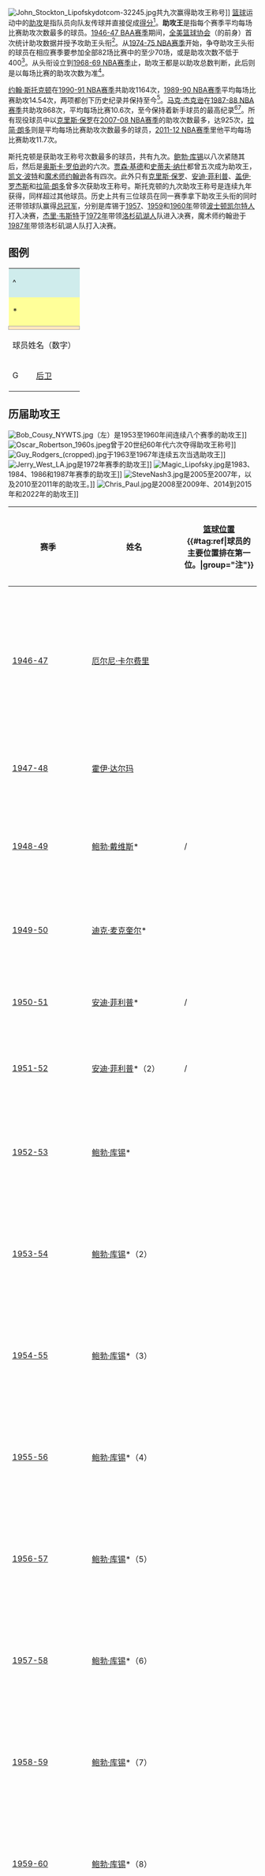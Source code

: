 {{NoteTA|G1=NBA}}
[[File:John_Stockton_Lipofskydotcom-32245.jpg|thumb]]共九次赢得助攻王称号]]
[[篮球|篮球]]运动中的[[助攻|助攻]]是指队员向队友传球并直接促成[[得分_(篮球)|得分]]<ref>{{Cite web |title=Basketball glossary |url=http://www.fiba.com/pages/eng/fc/baskBasi/glos.asp |accessdate=2016-03-06 |work=FIBA.com |archiveurl=https://web.archive.org/web/20160306085721/http://www.fiba.com/pages/eng/fc/baskbasi/glos.asp |archivedate=2016-03-06 |deadurl=yes }}</ref>。'''{{lang|en|[[NBA|NBA]]}}助攻王'''是指每个{{lang|en|NBA}}赛季平均每场比赛助攻次数最多的球员。[[1946-47_BAA赛季|1946-47 BAA赛季]]期间，[[全美篮球协会|全美篮球协会]]（{{lang|en|NBA}}的前身）首次统计助攻数据并授予攻助王头衔<ref name="assist_record">{{Cite web |title=Regular Season Records: Assists |url=http://www.nba.com/history/records/regular_assists.html |accessdate=2016-07-24 |work=NBA.com |publisher=Turner Sports Interactive, Inc |archiveurl=https://web.archive.org/web/20160511044308/http://www.nba.com/history/nba-all-time-records/index.html |archivedate=2016-05-11 |deadurl=yes }}</ref>。从[[1974-75_NBA赛季|1974-75 NBA赛季]]开始，争夺助攻王头衔的球员在相应赛季要参加全部82场比赛中的至少70场，或是助攻次数不低于400<ref name="ratereq">{{Cite web |title=Rate Statistic Requirements |url=http://www.basketball-reference.com/about/rate_stat_req.html |accessdate=2016-07-24 |work=basketball-reference.com |publisher=Sports Reference LLC |archiveurl=https://web.archive.org/web/20160322071215/http://www.basketball-reference.com/about/rate_stat_req.html |archivedate=2016-03-22 |deadurl=no }}</ref>。从头衔设立到[[1968-69_NBA赛季|1968-69 NBA赛季]]止，助攻王都是以助攻总数判断，此后则是以每场比赛的助攻次数为准<ref name="ratereq" />。

[[约翰·斯托克顿|约翰·斯托克顿]]在[[1990-91_NBA赛季|1990-91 NBA赛季]]共助攻1164次，[[1989-90_NBA赛季|1989-90 NBA赛季]]平均每场比赛助攻14.54次，两项都创下历史纪录并保持至今<ref name="assist_record" />。[[马克·杰克逊_(1965年)|马克·杰克逊]]在[[1987-88_NBA赛季|1987-88 NBA赛季]]共助攻868次，平均每场比赛10.6次，至今保持着新手球员的最高纪录<ref name="assist_record" /><ref>{{Cite news |url=https://news.google.com/newspapers?id=PlgvAAAAIBAJ&sjid=OzYDAAAAIBAJ&pg=6445,2052929 |title=Mark Jackson is Unanimous Choice |date=1988-05-06 |newspaper=Rome News-Tribune |accessdate=2016-07-24 |archive-date=2022-05-12 |archive-url=https://web.archive.org/web/20220512003624/https://news.google.com/newspapers?id=PlgvAAAAIBAJ&sjid=OzYDAAAAIBAJ&pg=6445%2C2052929 }}</ref>。所有现役球员中以[[克里斯·保罗|克里斯·保罗]]在[[2007-08_NBA赛季|2007-08 NBA赛季]]的助攻次数最多，达925次，[[拉简·朗多|拉简·朗多]]则是平均每场比赛助攻次数最多的球员，[[2011-12_NBA赛季|2011-12 NBA赛季]]里他平均每场比赛助攻11.7次。

斯托克顿是获助攻王称号次数最多的球员，共有九次。[[鲍勃·库锡|鲍勃·库锡]]以八次紧随其后，然后是[[奥斯卡·罗伯逊|奥斯卡·罗伯逊]]的六次。[[贾森·基德|贾森·基德]]和[[史蒂夫·纳什|史蒂夫·纳什]]都曾五次成为助攻王，[[凯文·波特|凯文·波特]]和[[魔术师约翰逊|魔术师约翰逊]]各有四次。此外只有[[克里斯·保罗|克里斯·保罗]]、[[安迪·菲利普|安迪·菲利普]]、[[盖伊·罗杰斯|盖伊·罗杰斯]]和[[拉简·朗多|拉简·朗多]]曾多次获助攻王称号。斯托克顿的九次助攻王称号是连续九年获得，同样超过其他球员。历史上共有三位球员在同一赛季拿下助攻王头衔的同时还带领球队赢得[[NBA总冠军列表|总冠军]]，分别是库锡于[[1957年NBA总决赛|1957]]、[[1959年NBA总决赛|1959]]和[[1960年NBA总决赛|1960年]]带领[[波士顿凯尔特人|波士顿凯尔特人]]打入决赛，[[杰里·韦斯特|杰里·韦斯特]]于[[1972年NBA总决赛|1972年]]带领[[洛杉矶湖人|洛杉矶湖人]]队进入决赛，魔术师约翰逊于[[1987年NBA总决赛|1987年]]带领洛杉矶湖人队打入决赛。

== 图例 ==
{| class="wikitable"
|-
|style="background-color:#CFECEC; width:6em" colspan=2|^
|colspan=5|代表{{lang|en|NBA}}现役球员
|-
|style="background-color:#FFFF99; width:6em" colspan=2|*
|colspan=5|代表该球员曾入选[[奈史密斯篮球名人纪念堂|奈史密斯篮球名人纪念堂]]
|-
|style="background-color:#FFE6BD; border:1px solid #aaaaaa; width:6em" colspan=2|{{dagger}} 	
|colspan=5|代表该球员还赢得该季[[NBA最有价值球员|NBA最有价值球员]]奖
|-
|colspan=2|球员姓名（数字）
|colspan=5|代表这是该球员第几次获得助攻王称号
|-
|style="width:2em"|G||colspan=2|[[籃球位置|后卫]]||F||[[籃球位置|前锋]]||C||[[籃球位置|中锋]]
|}

== 历届助攻王 ==
[[File:Bob_Cousy_NYWTS.jpg|thumb]]（左）是1953至1960年间连续八个赛季的助攻王]]
[[File:Oscar_Robertson_1960s.jpeg|thumb]]曾于20世纪60年代六次夺得{{lang|en|NBA}}助攻王称号]]
[[File:Guy_Rodgers_(cropped).jpg|thumb]]于1963至1967年连续五次当选助攻王]]
[[File:Jerry_West_LA.jpg|thumb]]是1972年赛季的助攻王]]
[[File:Magic_Lipofsky.jpg|thumb]]是1983、1984、1986和1987年赛季的助攻王]]
[[File:SteveNash3.jpg|thumb]]是2005至2007年，以及2010至2011年的{{lang|en|NBA}}助攻王。]]
[[File:Chris_Paul.jpg|thumb]]是2008至2009年、2014到2015年和2022年的助攻王]]
{| class="wikitable sortable"
!赛季
!姓名
![[篮球位置|篮球位置]]{{#tag:ref|球员的主要位置排在第一位。|group="注"}}
!球队
!上场次数
!助攻总数
!每场比赛平均助攻次数
!class="unsortable"|来源
|-
|[[1946-47_BAA赛季|1946-47]]
|[[厄尔尼·卡尔费里|厄尔尼·卡尔费里]]
|{{lang|en|G}}
|[[普罗维登斯蒸汽压路机队|普罗维登斯蒸汽压路机队]]
|59
|202
|3.42
|align=center|<ref name="Guide">{{Cite web |title=2013-14 Official NBA Guide |url=https://turnernbahangtime.files.wordpress.com/2013/11/2013-nba-guide.pdf |accessdate=2016-07-24 |date=2013-11-06 |format=[[便携式文档格式|PDF]] |publisher=nba.com |archiveurl=https://web.archive.org/web/20160313052807/https://turnernbahangtime.files.wordpress.com/2013/11/2013-nba-guide.pdf |archivedate=2016-03-13 |deadurl=yes }}</ref><ref name="calverley">{{Cite web |title=Ernie Calverley |url=http://www.basketball-reference.com/players/c/calveer01.html |accessdate=2016-07-24 |publisher=Sports Reference LLC |archiveurl=https://web.archive.org/web/20160408220136/http://www.basketball-reference.com/players/c/calveer01.html |archivedate=2016-04-08 |deadurl=no }}</ref>
|-
|[[1947-48_BAA赛季|1947-48]]
|[[霍伊·达尔玛|霍伊·达尔玛]]
|{{lang|en|F}}
|[[费城勇士|费城勇士]]
|48
|120
|2.50
|align=center|<ref name="Guide" /><ref>{{Cite web |title=Howie Dallmar |url=http://www.basketball-reference.com/players/d/dallmho01.html |accessdate=2016-07-24 |publisher=Sports Reference LLC |archiveurl=https://web.archive.org/web/20160408213743/http://www.basketball-reference.com/players/d/dallmho01.html |archivedate=2016-04-08 |deadurl=no }}</ref>
|-
|[[1948-49_BAA赛季|1948-49]]
|bgcolor="#FFFF99"| [[鲍勃·戴维斯|鲍勃·戴维斯]]*
|{{lang|en|G}}/{{lang|en|F}}
|[[萨克拉门托国王|罗彻斯特皇家]]
|60
|321
|5.35
|align=center|<ref name="Guide" /><ref name="davies">{{Cite web |title=Bob Davies |url=http://www.basketball-reference.com/players/d/daviebo01.html |accessdate=2016-07-24 |publisher=Sports Reference LLC |archiveurl=https://web.archive.org/web/20160509143217/http://www.basketball-reference.com/players/d/daviebo01.html |archivedate=2016-05-09 |deadurl=no }}</ref>
|-
|[[1949-50_NBA赛季|1949-50]]
|bgcolor="#FFFF99"| [[迪克·麦克奎尔|迪克·麦克奎尔]]*
|{{lang|en|G}}
|[[纽约尼克斯|纽约尼克斯]]
|68
|386
|5.68
|align=center|<ref name="Guide" /><ref>{{Cite web |title=Dick McGuire |url=http://www.basketball-reference.com/players/m/mcguidi01.html |accessdate=2016-07-24 |publisher=Sports Reference LLC |archiveurl=https://web.archive.org/web/20160407174818/http://www.basketball-reference.com/players/m/mcguidi01.html |archivedate=2016-04-07 |deadurl=no }}</ref>
|-
|[[1950-51_NBA赛季|1950-51]]
|bgcolor="#FFFF99"| [[安迪·菲利普|安迪·菲利普]]*
|{{lang|en|G}}/{{lang|en|F}}
|[[费城勇士|费城勇士]]
|66
|414
|6.27
|align=center|<ref name="Guide" /><ref name="philip">{{Cite web |title=Andy Phillip |url=http://www.basketball-reference.com/players/p/phillan01.html |accessdate=2016-07-24 |publisher=Sports Reference LLC |archiveurl=https://web.archive.org/web/20160407201112/http://www.basketball-reference.com/players/p/phillan01.html |archivedate=2016-04-07 |deadurl=no }}</ref>
|-
|[[1951-52_NBA赛季|1951-52]]
|bgcolor="#FFFF99"| [[安迪·菲利普|安迪·菲利普]]*（2）
|{{lang|en|G}}/{{lang|en|F}}
|[[费城勇士|费城勇士]]
|66
|539
|8.17
|align=center|<ref name="Guide" /><ref name="philip" />
|-
|[[1952-53_NBA赛季|1952-53]]
|bgcolor="#FFFF99"| [[鲍勃·库锡|鲍勃·库锡]]*
|{{lang|en|G}}
|[[波士顿凯尔特人|波士顿凯尔特人]]
|71
|547
|7.70
|align=center|<ref name="Guide" /><ref name="cousy">{{Cite web |title=Bob Cousy |url=http://www.basketball-reference.com/players/c/cousybo01.html |accessdate=2016-07-24 |publisher=Sports Reference LLC |archiveurl=https://web.archive.org/web/20160405092216/http://www.basketball-reference.com/players/c/cousybo01.html |archivedate=2016-04-05 |deadurl=no }}</ref>
|-
|[[1953-54_NBA赛季|1953-54]]
|bgcolor="#FFFF99"| [[鲍勃·库锡|鲍勃·库锡]]*（2）
|{{lang|en|G}}
|[[波士顿凯尔特人|波士顿凯尔特人]]
|72
|518
|7.19
|align=center|<ref name="Guide" /><ref name="cousy" />
|-
|[[1954-55_NBA赛季|1954-55]]
|bgcolor="#FFFF99"| [[鲍勃·库锡|鲍勃·库锡]]*（3）
|{{lang|en|G}}
|[[波士顿凯尔特人|波士顿凯尔特人]]
|71
|557
|7.85
|align=center|<ref name="Guide" /><ref name="cousy" />
|-
|[[1955-56_NBA赛季|1955-56]]
|bgcolor="#FFFF99"| [[鲍勃·库锡|鲍勃·库锡]]*（4）
|{{lang|en|G}}
|[[波士顿凯尔特人|波士顿凯尔特人]]
|72
|642
|8.92
|align=center|<ref name="Guide" /><ref name="cousy" />
|-
|bgcolor="#FFE6BD"| [[1956-57_NBA赛季|1956-57]]
|bgcolor="#FFFF99"| [[鲍勃·库锡|鲍勃·库锡]]*（5）
|{{lang|en|G}}
|[[波士顿凯尔特人|波士顿凯尔特人]]
|64
|478
|7.47
|align=center|<ref name="Guide" /><ref name="cousy" />
|-
|[[1957-58_NBA赛季|1957-58]]
|bgcolor="#FFFF99"| [[鲍勃·库锡|鲍勃·库锡]]*（6）
|{{lang|en|G}}
|[[波士顿凯尔特人|波士顿凯尔特人]]
|65
|463
|7.12
|align=center|<ref name="Guide" /><ref name="cousy" />
|-
|[[1958-59_NBA赛季|1958-59]]
|bgcolor="#FFFF99"| [[鲍勃·库锡|鲍勃·库锡]]*（7）
|{{lang|en|G}}
|[[波士顿凯尔特人|波士顿凯尔特人]]
|65
|557
|8.57
|align=center|<ref name="Guide" /><ref name="cousy" />
|-
|[[1959-60_NBA赛季|1959-60]]
|bgcolor="#FFFF99"| [[鲍勃·库锡|鲍勃·库锡]]*（8）
|{{lang|en|G}}
|[[波士顿凯尔特人|波士顿凯尔特人]]
|75
|715
|9.53
|align=center|<ref name="Guide" /><ref name="cousy" />
|-
|[[1960-61_NBA赛季|1960-61]]
|bgcolor="#FFFF99"| [[奥斯卡·罗伯逊|奥斯卡·罗伯逊]]*
|{{lang|en|G}}
|[[萨克拉门托国王|辛辛那提皇家]]
|71
|690
|9.72
|align=center|<ref name="Guide" /><ref name="robertson">{{Cite web |title=Oscar Robertson |url=http://www.basketball-reference.com/players/r/roberos01.html |accessdate=2016-07-24 |publisher=Sports Reference LLC |archiveurl=https://web.archive.org/web/20160410205801/http://www.basketball-reference.com/players/r/roberos01.html |archivedate=2016-04-10 |deadurl=no }}</ref>
|-
|[[1961-62_NBA赛季|1961-62]]
|bgcolor="#FFFF99"| [[奥斯卡·罗伯逊|奥斯卡·罗伯逊]]*（2）
|{{lang|en|G}}
|[[萨克拉门托国王|辛辛那提皇家]]
|79
|899
|11.38
|align=center|<ref name="Guide" /><ref name="robertson" />
|-
| [[1962-63_NBA赛季|1962-63]]
|bgcolor="FFFF99"| [[盖伊·罗杰斯|盖伊·罗杰斯]]*
|{{lang|en|G}}
|[[金州勇士|金州勇士]]
|79
|825
|10.44
|align=center|<ref name="Guide" /><ref name="rodgers">{{Cite web |title=Guy Rodgers |url=http://www.basketball-reference.com/players/r/rodgegu01.html |accessdate=2016-07-24 |publisher=Sports Reference LLC |archiveurl=https://web.archive.org/web/20160410205801/http://www.basketball-reference.com/players/r/roberos01.html |archivedate=2016-04-10 |deadurl=no }}</ref>
|-
|bgcolor="#FFE6BD"| {{nbay|1963}}
|bgcolor="#FFFF99"| [[奥斯卡·罗伯逊|奥斯卡·罗伯逊]]*（3）
|{{lang|en|G}}
|[[萨克拉门托国王|辛辛那提皇家]]
|79
|868
|10.99
|align=center|<ref name="Guide" /><ref name="robertson" />
|-
|{{nbay|1964}}
|bgcolor="#FFFF99"| [[奥斯卡·罗伯逊|奥斯卡·罗伯逊]]*（4）
|{{lang|en|G}}
|[[萨克拉门托国王|辛辛那提皇家]]
|75
|861
|11.48
|align=center|<ref name="Guide" /><ref name="robertson" />
|-
|[[1965-66_NBA赛季|1965-66]]
|bgcolor="#FFFF99"| [[奥斯卡·罗伯逊|奥斯卡·罗伯逊]]*（5）
|{{lang|en|G}}
|[[萨克拉门托国王|辛辛那提皇家]]
|76
|847
|11.14
|align=center|<ref name="Guide" /><ref name="robertson" />
|-
|[[1966-67_NBA赛季|1966-67]]
|bgcolor="FFFF99"| [[盖伊·罗杰斯|盖伊·罗杰斯]]*（2）
|{{lang|en|G}}
|[[芝加哥公牛|芝加哥公牛]]
|81
|908
|11.21
|align=center|<ref name="Guide" /><ref name="rodgers" />
|-
|bgcolor="#FFE6BD"| [[1967-68_NBA赛季|1967-68]]
|bgcolor="#FFFF99"| [[威尔特·张伯伦|威尔特·张伯伦]]*{{#tag:ref|截至[[2015-16_NBA赛季|2015-16 NBA赛季]]，张伯伦依然是唯一获得过助攻王称号的中锋。|group="注"}}
|C
|[[费城76人|费城76人]]
|82
|702
|8.56
|align=center|<ref name="Guide" /><ref>{{Cite web |title=Wilt Chamberlain |url=http://www.basketball-reference.com/players/c/chambwi01.html |accessdate=2016-07-24 |publisher=Sports Reference LLC |archiveurl=https://web.archive.org/web/20160506054619/http://www.basketball-reference.com/players/c/chambwi01.html |archivedate=2016-05-06 |deadurl=no }}</ref>
|-
|[[1968-69_NBA赛季|1968-69]]
|bgcolor="#FFFF99"| [[奥斯卡·罗伯逊|奥斯卡·罗伯逊]]*（6）
|{{lang|en|G}}
|[[萨克拉门托国王|辛辛那提皇家]]
|79
|772
|9.77
|align=center|<ref name="Guide" /><ref name="robertson" />
|-
|[[1969-70_NBA赛季|1969-70]]
|bgcolor="#FFFF99"| [[兰尼·威尔肯斯|兰尼·威尔肯斯]]*
|{{lang|en|G}}
|[[西雅图超音速|西雅图超音速]]
|75
|683
|9.11
|align=center|<ref name="Guide" /><ref>{{Cite web |title=League Leaders: Assists – 1969–70 |url=http://www.nba.com/history/assists/19691970.html |accessdate=2016-07-24 |work=NBA.com |publisher=Turner Sports Interactive, Inc |archiveurl=https://web.archive.org/web/20151022012338/http://www.nba.com/history/assists/19691970.html |archivedate=2015-10-22 |deadurl=yes }}</ref><ref name="wilkens">{{Cite web |title=Lenny Wilkens |url=http://www.basketball-reference.com/players/w/wilkele01.html |accessdate=2016-07-24 |publisher=Sports Reference LLC |archiveurl=https://web.archive.org/web/20160405090834/http://www.basketball-reference.com/players/w/wilkele01.html |archivedate=2016-04-05 |deadurl=no }}</ref>
|-
|[[1970-71_NBA赛季|1970-71]]
|[[诺姆·凡·利尔|诺姆·凡·利尔]]
|{{lang|en|G}}
|[[萨克拉门托国王|辛辛那提皇家]]
|82
|832
|10.15
|align=center|<ref name="Guide" /><ref>{{Cite web |title=League Leaders: Assists – 1970–71 |url=http://www.nba.com/history/assists/19701971.html |accessdate=2016-07-24 |work=NBA.com |publisher=Turner Sports Interactive, Inc |archiveurl=https://web.archive.org/web/20151022091918/http://www.nba.com/history/assists/19701971.html |archivedate=2015-10-22 |deadurl=yes }}</ref><ref name="vanlier">{{Cite web |title=Norm Van Lier |url=http://www.basketball-reference.com/players/v/vanlino01.html |accessdate=2016-07-24 |publisher=Sports Reference LLC |archiveurl=https://web.archive.org/web/20160502115852/http://www.basketball-reference.com/players/v/vanlino01.html |archivedate=2016-05-02 |deadurl=no }}</ref>
|-
|[[1971-72_NBA赛季|1971-72]]
|bgcolor="#FFFF99"| [[杰里·韦斯特|杰里·韦斯特]]*{{#tag:ref|[[兰尼·威尔肯斯|兰尼·威尔肯斯]]在[[1971-72_NBA赛季|1971-72 NBA赛季]]的助攻次数最多（766次），但平均每场助攻数以9.6次排第二位<ref name="seventy-one" />。|group="注"}}
|{{lang|en|G}}
|[[洛杉矶湖人|洛杉矶湖人]]
|77
|747
|9.70
|align=center|<ref name="Guide" /><ref name="seventy-one">{{Cite web |title=League Leaders: Assists – 1971–72 |url=http://www.nba.com/history/assists/19711972.html |accessdate=2016-07-24 |work=NBA.com |publisher=Turner Sports Interactive, Inc |archiveurl=https://web.archive.org/web/20151022095203/http://www.nba.com/history/assists/19711972.html |archivedate=2015-10-22 |deadurl=yes }}</ref><ref name="west">{{Cite web |title=Jerry West |url=http://www.basketball-reference.com/players/w/westje01.html |accessdate=2016-07-24 |publisher=Sports Reference LLC |archiveurl=https://web.archive.org/web/20160405100528/http://www.basketball-reference.com/players/w/westje01.html |archivedate=2016-04-05 |deadurl=no }}</ref>
|-
|[[1972-73_NBA赛季|1972-73]]
|bgcolor="#FFFF99"| [[奈特·阿奇博尔德|奈特·阿奇博尔德]]*
|{{lang|en|G}}
|[[萨克拉门托国王|堪萨斯城城-奥马哈国王]]
|80
|910
|11.38
|align=center|<ref name="Guide" /><ref>{{Cite web |title=League Leaders: Assists – 1972–73 |url=http://www.nba.com/history/assists/19721973.html |accessdate=2016-07-24 |work=NBA.com |publisher=Turner Sports Interactive, Inc |archiveurl=https://web.archive.org/web/20160407114234/http://www.nba.com/history/assists/19721973.html |archivedate=2016-04-07 |deadurl=yes }}</ref><ref name="archibald">{{Cite web |title=Nate Archibald |url=http://www.basketball-reference.com/players/a/architi01.html |accessdate=2016-07-24 |publisher=Sports Reference LLC |archiveurl=https://web.archive.org/web/20160410214949/http://www.basketball-reference.com/players/a/architi01.html |archivedate=2016-04-10 |deadurl=no }}</ref>
|-
|[[1973-74_NBA赛季|1973-74]]
|[[厄尔尼·格雷格里奥|厄尔尼·格雷格里奥]]
|{{lang|en|G}}
|[[洛杉矶快船|水牛城勇士]]
|81
|663
|8.19
|align=center|<ref name="Guide" /><ref>{{Cite web |title=League Leaders: Assists – 1973–74 |url=http://www.nba.com/history/assists/19731974.html |accessdate=2016-07-24 |work=NBA.com |publisher=Turner Sports Interactive, Inc |archiveurl=https://web.archive.org/web/20160407114239/http://www.nba.com/history/assists/19731974.html |archivedate=2016-04-07 |deadurl=yes }}</ref><ref name="digregorio">{{Cite web |title=Ernie DiGregorio |url=http://www.basketball-reference.com/players/d/digreer01.html |accessdate=2016-07-24 |publisher=Sports Reference LLC |archiveurl=https://web.archive.org/web/20160322043957/http://www.basketball-reference.com/players/d/digreer01.html |archivedate=2016-03-22 |deadurl=no }}</ref>
|-
|[[1974-75_NBA赛季|1974-75]]
|[[凯文·波特|凯文·波特]]
|{{lang|en|G}}
|[[华盛顿奇才|华盛顿子弹]]
|81
|650
|8.02
|align=center|<ref name="Guide" /><ref>{{Cite web |title=League Leaders: Assists – 1974–75 |url=http://www.nba.com/history/assists/19741975.html |accessdate=2016-07-24 |work=NBA.com |publisher=Turner Sports Interactive, Inc |archiveurl=https://web.archive.org/web/20160322043957/http://www.basketball-reference.com/players/d/digreer01.html |archivedate=2016-03-22 |deadurl=yes }}</ref><ref name="porter">{{Cite web |title=Kevin Porter |url=http://www.basketball-reference.com/players/p/porteke01.html |accessdate=2016-07-24 |publisher=Sports Reference LLC |archiveurl=https://web.archive.org/web/20160315083018/http://www.basketball-reference.com/players/p/porteke01.html |archivedate=2016-03-15 |deadurl=no }}</ref>
|-
|[[1975-76_NBA赛季|1975-76]]
|[[斯里克·沃茨|斯里克·沃茨]]
|{{lang|en|G}}
|[[西雅图超音速|西雅图超音速]]
|82
|661
|8.06
|align=center|<ref name="Guide" /><ref>{{Cite web |title=League Leaders: Assists – 1975–76 |url=http://www.nba.com/history/assists/19751976.html |accessdate=2016-07-24 |work=NBA.com |publisher=Turner Sports Interactive, Inc |archiveurl=https://web.archive.org/web/20160315083018/http://www.basketball-reference.com/players/p/porteke01.html |archivedate=2016-03-15 |deadurl=yes }}</ref><ref name="watts">{{Cite web |title=Slick Watts |url=http://www.basketball-reference.com/players/w/wattssl01.html |accessdate=2016-07-24 |publisher=Sports Reference LLC |archiveurl=https://web.archive.org/web/20160407201657/http://www.basketball-reference.com/players/w/wattssl01.html |archivedate=2016-04-07 |deadurl=no }}</ref>
|-
|[[1976-77_NBA赛季|1976-77]]
|[[唐·布斯|唐·布斯]]
|{{lang|en|G}}
|[[印第安纳步行者|印第安纳步行者]]
|81
|685
|8.46
|align=center|<ref name="Guide" /><ref>{{Cite web |title=League Leaders: Assists – 1976–77 |url=http://www.nba.com/history/assists/19761977.html |accessdate=2016-07-24 |work=NBA.com |publisher=Turner Sports Interactive, Inc |archiveurl=https://web.archive.org/web/20151022095133/http://www.nba.com/history/assists/19761977.html |archivedate=2015-10-22 |deadurl=yes }}</ref><ref name="buse">{{Cite web |title=Don Buse |url=http://www.basketball-reference.com/players/b/busedo01.html |accessdate=2016-07-24 |publisher=Sports Reference LLC |archiveurl=https://web.archive.org/web/20160412031051/http://www.basketball-reference.com/players/b/busedo01.html |archivedate=2016-04-12 |deadurl=no }}</ref>
|-
|[[1977-78_NBA赛季|1977-78]]
|[[凯文·波特|凯文·波特]]（2）
|{{lang|en|G}}
|[[底特律活塞|底特律活塞]]<br/>[[布鲁克林篮网|新泽西篮网]]
|82
|837
|10.21
|align=center|<ref name="Guide" /><ref name="porter" /><ref>{{Cite web |title=League Leaders: Assists – 1977–78 |url=http://www.nba.com/history/assists/19771978.html |accessdate=2016-07-24 |work=NBA.com |publisher=Turner Sports Interactive, Inc |archiveurl=https://web.archive.org/web/20160407114243/http://www.nba.com/history/assists/19771978.html |archivedate=2016-04-07 |deadurl=yes }}</ref>
|-
|[[1978-79_NBA赛季|1978-79]]
|[[凯文·波特|凯文·波特]]（3）
|{{lang|en|G}}
|[[底特律活塞|底特律活塞]]
|82
|1,099
|13.40
|align=center|<ref name="Guide" /><ref name="porter" /><ref>{{Cite web |title=League Leaders: Assists – 1978–79 |url=http://www.nba.com/history/assists/19781979.html |accessdate=2016-07-24 |work=NBA.com |publisher=Turner Sports Interactive, Inc |archiveurl=https://web.archive.org/web/20151022095139/http://www.nba.com/history/assists/19781979.html |archivedate=2015-10-22 |deadurl=yes }}</ref>
|-
|[[1979-80_NBA赛季|1979-80]]
|[[米歇尔·雷·理查森|米歇尔·雷·理查森]]
|{{lang|en|G}}/{{lang|en|F}}
|[[纽约尼克斯|纽约尼克斯]]
|82
|835
|10.15
|align=center|<ref name="Guide" /><ref>{{Cite web |title=League Leaders: Assists – 1979–80 |url=http://www.nba.com/history/assists/19791980.html |accessdate=2016-07-24 |work=NBA.com |publisher=Turner Sports Interactive, Inc |archiveurl=https://web.archive.org/web/20151022095148/http://www.nba.com/history/assists/19791980.html |archivedate=2015-10-22 |deadurl=yes }}</ref><ref name="richardson">{{Cite web |title=Micheal Ray Richardson |url=http://www.basketball-reference.com/players/r/richami01.html |accessdate=2016-07-24 |publisher=Sports Reference LLC |archiveurl=https://web.archive.org/web/20160505041619/http://www.basketball-reference.com/players/r/richami01.html |archivedate=2016-05-05 |deadurl=no }}</ref>
|-
|[[1980-81_NBA赛季|1980-81]]
|[[凯文·波特|凯文·波特]]（4）
|{{lang|en|G}}
|[[华盛顿奇才|华盛顿子弹]]
|81
|734
|9.06
|align=center|<ref name="Guide" /><ref name="porter" /><ref>{{Cite web |title=League Leaders: Assists – 1980–81 |url=http://www.nba.com/history/assists/19801981.html |accessdate=2016-07-24 |work=NBA.com |publisher=Turner Sports Interactive, Inc |archiveurl=https://web.archive.org/web/20151022091815/http://www.nba.com/history/assists/19801981.html |archivedate=2015-10-22 |deadurl=yes }}</ref>
|-
|[[1981-82_NBA赛季|1981-82]]
|[[约翰尼·摩尔|约翰尼·摩尔]]
|{{lang|en|G}}
|[[圣安东尼奥马刺|圣安东尼奥马刺]]
|79
|762
|9.65
|align=center|<ref name="Guide" /><ref>{{Cite web |title=League Leaders: Assists – 1981–82 |url=http://www.nba.com/history/assists/19811982.html |accessdate=2016-07-24 |work=NBA.com |publisher=Turner Sports Interactive, Inc |archiveurl=https://web.archive.org/web/20151022091803/http://www.nba.com/history/assists/19811982.html |archivedate=2015-10-22 |deadurl=yes }}</ref><ref name="moore">{{Cite web |title=Johnny Moore |url=http://www.basketball-reference.com/players/m/moorejo01.html |accessdate=2016-07-24 |publisher=Sports Reference LLC |archiveurl=https://web.archive.org/web/20160407200705/http://www.basketball-reference.com/players/m/moorejo01.html |archivedate=2016-04-07 |deadurl=no }}</ref>
|-
|[[1982-83_NBA赛季|1982-83]]
|bgcolor="#FFFF99"| [[魔术师约翰逊|魔术师约翰逊]]*
|{{lang|en|G}}
|[[洛杉矶湖人|洛杉矶湖人]]
|79
|829
|10.49
|align=center|<ref name="Guide" /><ref>{{Cite web |title=League Leaders: Assists – 1982–83 |url=http://www.nba.com/history/assists/19821983.html |accessdate=2016-07-24 |work=NBA.com |publisher=Turner Sports Interactive, Inc |archiveurl=https://web.archive.org/web/20151022095157/http://www.nba.com/history/assists/19821983.html |archivedate=2015-10-22 |deadurl=yes }}</ref><ref name="johnson">{{Cite web |title=Magic Johnson |url=http://www.basketball-reference.com/players/j/johnsma02.html |accessdate=2016-07-24 |publisher=Sports Reference LLC |archiveurl=https://web.archive.org/web/20160603153812/http://www.basketball-reference.com/players/j/johnsma02.html |archivedate=2016-06-03 |deadurl=no }}</ref>
|-
|[[1983-84_NBA赛季|1983-84]]
|bgcolor="#FFFF99"| [[魔术师约翰逊|魔术师约翰逊]]*（2）{{#tag:ref|[[1983-84_NBA赛季|1983-84 NBA赛季]]期间，[[以赛亚·汤玛斯|以赛亚·汤玛斯]]和[[诺姆·尼克森|诺姆·尼克森]]的助攻次数并列第一（914次），但平均每场比赛助攻次数只有11.1次，不及约翰逊<ref name="eighty-three" />。|group="注"}}
|{{lang|en|G}}
|[[洛杉矶湖人|洛杉矶湖人]]
|67
|875
|13.06
|align=center|<ref name="Guide" /><ref name="johnson" /><ref name="eighty-three">{{Cite web |title=League Leaders: Assists – 1983–84 |url=http://www.nba.com/history/assists/19831984.html |accessdate=2016-07-24 |work=NBA.com |publisher=Turner Sports Interactive, Inc |archiveurl=https://web.archive.org/web/20160407114250/http://www.nba.com/history/assists/19831984.html |archivedate=2016-04-07 |deadurl=yes }}</ref>
|-
|[[1984-85_NBA赛季|1984-85]]
|bgcolor="#FFFF99"| [[以赛亚·汤玛斯|以赛亚·汤玛斯]]*
|{{lang|en|G}}
|[[底特律活塞|底特律活塞]]
|81
|1,123
|13.86
|align=center|<ref name="Guide" /><ref>{{Cite web |title=League Leaders: Assists – 1984–85 |url=http://www.nba.com/history/assists/19841985.html |accessdate=2016-07-24 |work=NBA.com |publisher=Turner Sports Interactive, Inc |archiveurl=https://web.archive.org/web/20160407114254/http://www.nba.com/history/assists/19841985.html |archivedate=2016-04-07 |deadurl=yes }}</ref><ref name="thomas">{{Cite web |title=Isiah Thomas |url=http://www.basketball-reference.com/players/t/thomais01.html |accessdate=2016-07-24 |publisher=Sports Reference LLC |archiveurl=https://web.archive.org/web/20160506051731/http://www.basketball-reference.com/players/t/thomais01.html |archivedate=2016-05-06 |deadurl=no }}</ref>
|-
|[[1985-86_NBA赛季|1985-86]]
|bgcolor="#FFFF99"| [[魔术师约翰逊|魔术师约翰逊]]*（3）
|{{lang|en|G}}
|[[洛杉矶湖人|洛杉矶湖人]]
|72
|907
|12.60
|align=center|<ref name="Guide" /><ref name="johnson" /><ref>{{Cite web |title=League Leaders: Assists – 1985–86 |url=http://www.nba.com/history/assists/19851986.html |accessdate=2016-07-24 |work=NBA.com |publisher=Turner Sports Interactive, Inc |archiveurl=https://web.archive.org/web/20151022095136/http://www.nba.com/history/assists/19851986.html |archivedate=2015-10-22 |deadurl=yes }}</ref>
|-
|bgcolor="#FFE6BD"| [[1986-87_NBA赛季|1986-87]]
|bgcolor="#FFFF99"| [[魔术师约翰逊|魔术师约翰逊]]*（4）
|{{lang|en|G}}
|[[洛杉矶湖人|洛杉矶湖人]]
|80
|977
|12.21
|align=center|<ref name="Guide" /><ref name="johnson" /><ref>{{Cite web |title=League Leaders: Assists – 1986–87 |url=http://www.nba.com/history/assists/19861987.html |accessdate=2016-07-24 |work=NBA.com |publisher=Turner Sports Interactive, Inc |archiveurl=https://web.archive.org/web/20151022091739/http://www.nba.com/history/assists/19861987.html |archivedate=2015-10-22 |deadurl=yes }}</ref>
|-
|[[1987-88_NBA赛季|1987-88]]
|bgcolor="#FFFF99"| [[约翰·斯托克顿|约翰·斯托克顿]]*
|{{lang|en|G}}
|[[犹他爵士|犹他爵士]]
|82
|1,128
|13.76
|align=center|<ref name="Guide" /><ref>{{Cite web |title=League Leaders: Assists – 1987–88 |url=http://www.nba.com/history/assists/19871988.html |accessdate=2016-07-24 |work=NBA.com |publisher=Turner Sports Interactive, Inc |archiveurl=https://web.archive.org/web/20151022091908/http://www.nba.com/history/assists/19871988.html |archivedate=2015-10-22 |deadurl=yes }}</ref><ref name="stockton">{{Cite web |title=John Stockton |url=http://www.basketball-reference.com/players/s/stockjo01.html |accessdate=2016-07-24 |publisher=Sports Reference LLC |archiveurl=https://web.archive.org/web/20160405091403/http://www.basketball-reference.com/players/s/stockjo01.html |archivedate=2016-04-05 |deadurl=no }}</ref>
|-
|[[1988-89_NBA赛季|1988-89]]
|bgcolor="#FFFF99"| [[约翰·斯托克顿|约翰·斯托克顿]]*（2）
|{{lang|en|G}}
|[[犹他爵士|犹他爵士]]
|82
|1,118
|13.63
|align=center|<ref name="Guide" /><ref name="stockton" /><ref>{{Cite web |title=League Leaders: Assists – 1988–89 |url=http://www.nba.com/history/assists/19881989.html |accessdate=2016-07-24 |work=NBA.com |publisher=Turner Sports Interactive, Inc |archiveurl=https://web.archive.org/web/20151022091733/http://www.nba.com/history/assists/19881989.html |archivedate=2015-10-22 |deadurl=yes }}</ref>
|-
|[[1989-90_NBA赛季|1989-90]]
|bgcolor="#FFFF99"| [[约翰·斯托克顿|约翰·斯托克顿]]*（3）{{#tag:ref|约翰·斯托克顿在本赛季创下平均每场比赛助攻次数的最高纪录并保持至今<ref name="assist_record" />。|group="注"}}
|{{lang|en|G}}
|[[犹他爵士|犹他爵士]]
|78
|1,134
|14.54
|align=center|<ref name="Guide" /><ref name="stockton" /><ref>{{Cite web |title=League Leaders: Assists – 1989–90 |url=http://www.nba.com/history/assists/19891990.html |accessdate=2016-07-24 |work=NBA.com |publisher=Turner Sports Interactive, Inc |archiveurl=https://web.archive.org/web/20151022091925/http://www.nba.com/history/assists/19891990.html |archivedate=2015-10-22 |deadurl=yes }}</ref>
|-
|[[1990-91_NBA赛季|1990-91]]
|bgcolor="#FFFF99"| [[约翰·斯托克顿|约翰·斯托克顿]]*（4）{{#tag:ref|约翰·斯托克顿在本赛季创下助攻总数的最高纪录并保持至今<ref name="assist_record" />。|group="注"}}
|{{lang|en|G}}
|[[犹他爵士|犹他爵士]]
|82
|1,164
|14.20
|align=center|<ref name="Guide" /><ref name="stockton" /><ref>{{Cite web |title=League Leaders: Assists – 1990–91 |url=http://www.nba.com/history/assists/19901991.html |accessdate=2016-07-24 |work=NBA.com |publisher=Turner Sports Interactive, Inc |archiveurl=https://web.archive.org/web/20151022095135/http://www.nba.com/history/assists/19901991.html |archivedate=2015-10-22 |deadurl=yes }}</ref>
|-
|[[1991-92_NBA赛季|1991-92]]
|bgcolor="#FFFF99"| [[约翰·斯托克顿|约翰·斯托克顿]]*（5）
|{{lang|en|G}}
|[[犹他爵士|犹他爵士]]
|82
|1,126
|13.73
|align=center|<ref name="Guide" /><ref name="stockton" /><ref>{{Cite web |title=League Leaders: Assists – 1991–92 |url=http://www.nba.com/history/assists/19911992.html |accessdate=2008-10-16 |work=NBA.com |publisher=Turner Sports Interactive, Inc |archiveurl=https://web.archive.org/web/20081016072631/http://www.nba.com/history/assists/19911992.html |archivedate=2008-10-16 |deadurl=yes}}</ref>
|-
|[[1992-93_NBA赛季|1992-93]]
|bgcolor="#FFFF99"| [[约翰·斯托克顿|约翰·斯托克顿]]*（6）
|{{lang|en|G}}
|[[犹他爵士|犹他爵士]]
|82
|987
|12.04
|align=center|<ref name="Guide" /><ref name="stockton" /><ref>{{Cite web |title=League Leaders: Assists – 1992–93 |url=http://www.nba.com/history/assists/19921993.html |accessdate=2016-07-24 |work=NBA.com |publisher=Turner Sports Interactive, Inc |archiveurl=https://web.archive.org/web/20151022091851/http://www.nba.com/history/assists/19921993.html |archivedate=2015-10-22 |deadurl=yes }}</ref>
|-
|[[1993-94_NBA赛季|1993-94]]
|bgcolor="#FFFF99"| [[约翰·斯托克顿|约翰·斯托克顿]]*（7）
|{{lang|en|G}}
|[[犹他爵士|犹他爵士]]
|82
|1,031
|12.57
|align=center|<ref name="Guide" /><ref name="stockton" /><ref>{{Cite web |title=League Leaders: Assists – 1993–94 |url=http://www.nba.com/history/assists/19931994.html |accessdate=2016-07-24 |work=NBA.com |publisher=Turner Sports Interactive, Inc |archiveurl=https://web.archive.org/web/20151022091851/http://www.nba.com/history/assists/19921993.html |archivedate=2015-10-22 |deadurl=yes }}</ref>
|-
|[[1994-95_NBA赛季|1994-95]]
|bgcolor="#FFFF99"| [[约翰·斯托克顿|约翰·斯托克顿]]*（8）
|{{lang|en|G}}
|[[犹他爵士|犹他爵士]]
|82
|1,011
|12.33
|align=center|<ref name="Guide" /><ref name="stockton" /><ref>{{Cite web |title=League Leaders: Assists – 1994–95 |url=http://www.nba.com/history/assists/19941995.html |accessdate=2016-07-24 |work=NBA.com |publisher=Turner Sports Interactive, Inc |archiveurl=https://web.archive.org/web/20160407114300/http://www.nba.com/history/assists/19941995.html |archivedate=2016-04-07 |deadurl=yes }}</ref>
|-
|[[1995-96_NBA赛季|1995-96]]
|bgcolor="#FFFF99"| [[约翰·斯托克顿|约翰·斯托克顿]]*（9）
|{{lang|en|G}}
|[[犹他爵士|犹他爵士]]
|82
|916
|11.17
|align=center|<ref name="Guide" /><ref name="stockton" /><ref>{{Cite web |title=League Leaders: Assists – 1995–96 |url=http://www.nba.com/history/assists/19951996.html |accessdate=2016-07-24 |work=NBA.com |publisher=Turner Sports Interactive, Inc |archiveurl=https://web.archive.org/web/20151022091814/http://www.nba.com/history/assists/19951996.html |archivedate=2015-10-22 |deadurl=yes }}</ref>
|-
|[[1996-97_NBA赛季|1996-97]]
|[[马克·杰克逊_(1965年)|马克·杰克逊]]
|{{lang|en|G}}
|[[丹佛掘金|丹佛掘金]]<br/>[[印第安纳步行者|印第安纳步行者]]
|82
|935
|11.40
|align=center|<ref name="Guide" /><ref>{{Cite web |title=League Leaders: Assists – 1996–97 |url=http://www.nba.com/history/assists/19961997.html |accessdate=2016-07-24 |work=NBA.com |publisher=Turner Sports Interactive, Inc |archiveurl=https://web.archive.org/web/20151022091814/http://www.nba.com/history/assists/19951996.html |archivedate=2015-10-22 |deadurl=yes }}</ref><ref name="jackson">{{Cite web |title=Mark Jackson |url=http://www.basketball-reference.com/players/j/jacksma01.html |accessdate=2016-07-24 |publisher=Sports Reference LLC |archiveurl=https://web.archive.org/web/20160410203629/http://www.basketball-reference.com/players/j/jacksma01.html |archivedate=2016-04-10 |deadurl=no }}</ref>
|-
|[[1997-98_NBA赛季|1997-98]]
|[[罗德·斯特里克兰|罗德·斯特里克兰]]
|{{lang|en|G}}
|[[华盛顿奇才|华盛顿奇才]]
|76
|801
|10.54
|align=center|<ref name="Guide" /><ref>{{Cite web |title=League Leaders: Assists – 1997–98 |url=http://www.nba.com/history/assists/19971998.html |accessdate=2016-07-24 |work=NBA.com |publisher=Turner Sports Interactive, Inc |archiveurl=https://web.archive.org/web/20151022091724/http://www.nba.com/history/assists/19971998.html |archivedate=2015-10-22 |deadurl=yes }}</ref><ref name="strickland">{{Cite web |title=Rod Strickland |url=http://www.basketball-reference.com/players/s/stricro02.html |accessdate=2016-07-24 |publisher=Sports Reference LLC |archiveurl=https://web.archive.org/web/20160410193414/http://www.basketball-reference.com/players/s/stricro02.html |archivedate=2016-04-10 |deadurl=no }}</ref>
|-
|[[1998-99_NBA赛季|1998-99]]{{#tag:ref|受劳资谈判失败影响，[[1998-99_NBA赛季|1998-99 NBA赛季]]缩短为50场比赛<ref>{{Cite news |url=http://www.nytimes.com/2009/02/15/sports/basketball/15nba.html |title=N.B.A. and Union Are Discussing New Labor Deal |last=Beck |first=Howard |date=2009-02-14 |publisher=The New York Times Company |newspaper=[[纽约时报|The New York Times]] |accessdate=2016-07-24 |archiveurl=https://web.archive.org/web/20160410205526/http://www.nytimes.com/2009/02/15/sports/basketball/15nba.html |archivedate=2016-04-10 |dead-url=no }}</ref>，赛季助攻王的入选资格也调整为参赛至少43场或助攻至少244次<ref name="ratereq" />。|group="注"}}
|bgcolor="#FFFF99"| [[贾森·基德|贾森·基德]]*
|{{lang|en|G}}
|[[菲尼克斯太阳|菲尼克斯太阳]]
|50
|539
|10.78
|align=center|<ref name="Guide" /><ref>{{Cite web |title=League Leaders: Assists – 1998–99 |url=http://www.nba.com/history/assists/19981999.html |accessdate=2016-07-24 |work=NBA.com |publisher=Turner Sports Interactive, Inc |archiveurl=https://web.archive.org/web/20151022091921/http://www.nba.com/history/assists/19981999.html |archivedate=2015-10-22 |deadurl=yes }}</ref><ref name="kidd">{{Cite web |title=Jason Kidd |url=http://www.basketball-reference.com/players/k/kiddja01.html |accessdate=2016-07-24 |publisher=Sports Reference LLC |archiveurl=https://web.archive.org/web/20160503053016/http://www.basketball-reference.com/players/k/kiddja01.html |archivedate=2016-05-03 |deadurl=no }}</ref>
|-
|[[1999-00_NBA赛季|1999-2000]]
|bgcolor="#FFFF99"| [[贾森·基德|贾森·基德]]*（2）{{#tag:ref|贾森·基德在[[1999-00_NBA赛季|1999-2000 NBA赛季]]只参赛67场，助攻总数排名第五，[[加里·佩顿|加里·佩顿]]以732次居首<ref name="ninety-nine" />。|group="注"}}
|{{lang|en|G}}
|[[菲尼克斯太阳|菲尼克斯太阳]]
|67
|678
|10.12
|align=center|<ref name="Guide" /><ref name="kidd" /><ref name="ninety-nine">{{Cite web |title=League Leaders: Assists – 1999–2000 |url=http://www.nba.com/history/assists/19992000.html |accessdate=2016-07-24 |work=NBA.com |publisher=Turner Sports Interactive, Inc |archiveurl=https://web.archive.org/web/20151022091844/http://www.nba.com/history/assists/19992000.html |archivedate=2015-10-22 |deadurl=yes }}</ref>
|-
|[[2000-01_NBA赛季|2000-01]]
|bgcolor="#FFFF99"| [[贾森·基德|贾森·基德]]*（3）
|{{lang|en|G}}
|[[菲尼克斯太阳|菲尼克斯太阳]]
|77
|753
|9.78
|align=center|<ref name="Guide" /><ref name="kidd" /><ref>{{Cite web |title=League Leaders: Assists – 2000–01 |url=http://www.nba.com/history/assists/20002001.html |accessdate=2016-07-24 |work=NBA.com |publisher=Turner Sports Interactive, Inc |archiveurl=https://web.archive.org/web/20151022095115/http://www.nba.com/history/assists/20002001.html |archivedate=2015-10-22 |deadurl=yes }}</ref>
|-
|[[2001-02_NBA赛季|2001-02]]
|[[安德烈·米勒|安德烈·米勒]]
|{{lang|en|G}}
|[[克里夫兰骑士|克里夫兰骑士]]
|81
|882
|10.89
|align=center|<ref name="Guide" /><ref>{{Cite web |title=League Leaders: Assists – 2001–02 |url=http://www.nba.com/history/assists/20012002.html |accessdate=2016-07-24 |work=NBA.com |publisher=Turner Sports Interactive, Inc |archiveurl=https://web.archive.org/web/20151022095115/http://www.nba.com/history/assists/20002001.html |archivedate=2015-10-22 |deadurl=yes }}</ref><ref name="miller">{{Cite web |title=Andre Miller |url=http://www.basketball-reference.com/players/m/millean02.html |accessdate=2016-07-24 |publisher=Sports Reference LLC |archiveurl=https://web.archive.org/web/20160405101149/http://www.basketball-reference.com/players/m/millean02.html |archivedate=2016-04-05 |deadurl=no }}</ref>
|-
|[[2002-03_NBA赛季|2002-03]]
|bgcolor="#FFFF99"| [[贾森·基德|贾森·基德]]*（4）
|{{lang|en|G}}
|[[布鲁克林篮网|布鲁克林篮网]]
|80
|711
|8.89
|align=center|<ref name="Guide" /><ref name="kidd" /><ref>{{Cite web |title=League Leaders: Assists – 2002–03 |url=http://www.nba.com/history/assists/20022003.html |accessdate=2016-07-24 |work=NBA.com |publisher=Turner Sports Interactive, Inc |archiveurl=https://web.archive.org/web/20160405101149/http://www.basketball-reference.com/players/m/millean02.html |archivedate=2016-04-05 |deadurl=yes }}</ref>
|-
|[[2003-04_NBA赛季|2003-04]]
|bgcolor="#FFFF99"| [[贾森·基德|贾森·基德]]*（5）{{#tag:ref|[[斯蒂芬·马布里|斯蒂芬·马布里]]和[[史蒂夫·纳什|史蒂夫·纳什]]在[[2003-04_NBA赛季|2003-2004 NBA赛季]]分别助攻719和687次，均超过基德，但他们平均每场比赛的助攻次数为8.9和8.8次，不及基德<ref name="two-thousand-three" />。|group="注"}}
|{{lang|en|G}}
|[[布鲁克林篮网|布鲁克林篮网]]
|67
|618
|9.22
|align=center|<ref name="Guide" /><ref name="kidd" /><ref name="two-thousand-three">{{Cite web |title=League Leaders: Assists – 2003–04 |url=http://www.nba.com/history/assists/20032004.html |accessdate=2016-07-24 |work=NBA.com |publisher=Turner Sports Interactive, Inc |archiveurl=https://web.archive.org/web/20151022091748/http://www.nba.com/history/assists/20032004.html |archivedate=2015-10-22 |deadurl=yes }}</ref>
|-
|bgcolor="#FFE6BD"| [[2004-05_NBA赛季|2004-05]]
|bgcolor="#FFFF99"| [[史蒂夫·纳什|史蒂夫·纳什]]*
|{{lang|en|G}}
|[[菲尼克斯太阳|菲尼克斯太阳]]
|75
|861
|11.48
|align=center|<ref name="Guide" /><ref>{{Cite web |title=League Leaders: Assists – 2004–05 |url=http://www.nba.com/history/assists/20042005.html |accessdate=2016-07-24 |work=NBA.com |publisher=Turner Sports Interactive, Inc |archiveurl=https://web.archive.org/web/20151022091837/http://www.nba.com/history/assists/20042005.html |archivedate=2015-10-22 |deadurl=yes }}</ref><ref name="nash">{{Cite web |title=Steve Nash |url=http://www.basketball-reference.com/players/n/nashst01.html |accessdate=2016-07-24 |publisher=Sports Reference LLC |archiveurl=https://web.archive.org/web/20160509143623/http://www.basketball-reference.com/players/n/nashst01.html |archivedate=2016-05-09 |deadurl=no }}</ref>
|-
|bgcolor="#FFE6BD"| [[2005-06_NBA赛季|2005-06]]
|bgcolor="#FFFF99"| [[史蒂夫·纳什|史蒂夫·纳什]]*（2）
|{{lang|en|G}}
|[[菲尼克斯太阳|菲尼克斯太阳]]
|79
|826
|10.46
|align=center|<ref name="Guide" /><ref name="nash" /><ref>{{Cite web |title=League Leaders: Assists – 2005–06 |url=http://www.nba.com/history/assists/20052006.html |accessdate=2016-07-24 |work=NBA.com |publisher=Turner Sports Interactive, Inc |archiveurl=https://web.archive.org/web/20160509143623/http://www.basketball-reference.com/players/n/nashst01.html |archivedate=2016-05-09 |deadurl=yes }}</ref>
|-
|[[2006-2007_NBA赛季|2006-07]]
|bgcolor="#FFFF99"| [[史蒂夫·纳什|史蒂夫·纳什]]*（3）
|{{lang|en|G}}
|[[菲尼克斯太阳|菲尼克斯太阳]]
|76
|884
|11.63
|align=center|<ref name="Guide" /><ref name="nash" /><ref>{{Cite web |title=League Leaders: Assists – 2006–07 |url=http://www.nba.com/history/assists/20062007.html |accessdate=2016-07-24 |work=NBA.com |publisher=Turner Sports Interactive, Inc |archiveurl=https://web.archive.org/web/20151022095211/http://www.nba.com/history/assists/20062007.html |archivedate=2015-10-22 |deadurl=yes }}</ref>
|-
|[[2007-08_NBA赛季|2007-08]]
|bgcolor="#CFECEC"| [[克里斯·保罗|克里斯·保罗]]^
|{{lang|en|G}}
|[[新奥尔良鹈鹕|新奥尔良鹈鹕]]
|80
|925
|11.56
|align=center|<ref name="Guide" /><ref>{{Cite web |title=League Leaders: Assists – 2007–08 |url=http://www.nba.com/history/assists/20072008.html |accessdate=2016-07-24 |work=NBA.com |publisher=Turner Sports Interactive, Inc |archiveurl=https://web.archive.org/web/20151022091849/http://www.nba.com/history/assists/20072008.html |archivedate=2015-10-22 |deadurl=yes }}</ref><ref name="paul">{{Cite web |title=Chris Paul |url=http://www.basketball-reference.com/players/p/paulch01.html |accessdate=2016-07-24 |publisher=Sports Reference LLC |archiveurl=https://web.archive.org/web/20160509142304/http://www.basketball-reference.com/players/p/paulch01.html |archivedate=2016-05-09 |deadurl=no }}</ref>
|-
|[[2008-09_NBA赛季|2008-09]]
|bgcolor="#CFECEC"| [[克里斯·保罗|克里斯·保罗]]^（2）
|{{lang|en|G}}
|[[新奥尔良鹈鹕|新奥尔良鹈鹕]]
|78
|861
|11.04
|align=center|<ref name="Guide" /><ref name="paul" />
|-
|[[2009-10_NBA赛季|2009-10]]
|bgcolor="#FFFF99"| [[史蒂夫·纳什|史蒂夫·纳什]]*（4）
|{{lang|en|G}}
|[[菲尼克斯太阳|菲尼克斯太阳]]
|81
|892
|11.01
|align=center|<ref name="Guide" /><ref name="nash" />
|-
|[[2010-11_NBA赛季|2010-11]]
|bgcolor="#FFFF99"| [[史蒂夫·纳什|史蒂夫·纳什]]*（5）
|{{lang|en|G}}
|[[菲尼克斯太阳|菲尼克斯太阳]]
|74
|845
|11.42
|align=center|<ref name="Guide" /><ref name="nash" />
|-
|[[2011-12_NBA赛季|2011-12]]{{#tag:ref|因劳资谈判破裂，[[2011-12_NBA赛季|2011-2012 NBA赛季]]缩短为66场比赛<ref>{{Cite news |url=http://www.nytimes.com/2011/11/29/sports/basketball/two-exhibition-games-for-nba-teams.html?ref=basketball |title=Two Exhibition Games for N.B.A. Teams |last=Beck |first=Howard |date=2011-11-28 |publisher=The New York Times Company |newspaper=The New York Times |accessdate=2011-12-02 |archiveurl=https://web.archive.org/web/20111202013832/http://www.nytimes.com/2011/11/29/sports/basketball/two-exhibition-games-for-nba-teams.html |archivedate=2011-12-02 |dead-url=no }}</ref>，赛季助攻王的入选资格也调整为参赛至少57场或助攻至少322次<ref name="ratereq" />。|group="注"}}
|bgcolor="#CFECEC"| [[拉简·朗多|拉简·朗多]]^{{#tag:ref|[[史蒂夫·纳什|史蒂夫·纳什]]在[[2011-12_NBA赛季|2011-2012 NBA赛季]]的助攻次数最多，有664次，但平均每场的10.7次不及朗多<ref>{{Cite web |title=2011-12 NBA Season Summary |url=http://www.basketball-reference.com/leagues/NBA_2012.html |accessdate=2016-07-24 |work=basketball-reference.com |publisher=Sports Reference LLC |archiveurl=https://web.archive.org/web/20160412062641/http://www.basketball-reference.com/leagues/NBA_2012.html |archivedate=2016-04-12 |deadurl=no }}</ref>。|group="注"}}
|{{lang|en|G}}
|[[波士顿凯尔特人|波士顿凯尔特人]]
|53
|620
|11.70
|align=center|<ref name="Guide" /><ref name="rondo">{{Cite web |title=Rajon Rondo |url=http://www.basketball-reference.com/players/r/rondora01.html |accessdate=2016-07-24 |publisher=Sports Reference LLC |archiveurl=https://web.archive.org/web/20160708120324/http://www.basketball-reference.com/players/r/rondora01.html |archivedate=2016-07-08 |deadurl=no }}</ref>
|-
|[[2012-13_NBA赛季|2012-13]]
|bgcolor="#CFECEC"| [[拉简·朗多|拉简·朗多]]^（2）{{#tag:ref|[[格雷维斯·瓦斯奎兹|格雷维斯·瓦斯奎兹]]在[[2012-13_NBA赛季|2012-2013 NBA赛季]]的助攻次数最多，有704次，但平均每场助攻9次只排在第三位<ref>{{Cite web |title=2012-13 NBA Season Summary |url=http://www.basketball-reference.com/leagues/NBA_2013.html |accessdate=2016-07-24 |work=basketball-reference.com |publisher=Sports Reference LLC |archiveurl=https://web.archive.org/web/20160409110441/http://www.basketball-reference.com/leagues/NBA_2013.html |archivedate=2016-04-09 |deadurl=no }}</ref>。|group="注"}}
|{{lang|en|G}}
|[[波士顿凯尔特人|波士顿凯尔特人]]
|38
|420
|11.05
|align=center|<ref name="Guide" /><ref name="rondo" />
|-
|[[2013-14_NBA赛季|2013-14]]
|bgcolor="#CFECEC"| [[克里斯·保罗|克里斯·保罗]]^（3）{{#tag:ref|[[约翰·沃尔|约翰·沃尔]]、[[里奇·卢比奥|里奇·卢比奥]]和[[斯蒂芬·科里|斯蒂芬·科里]]在[[2013-14_NBA赛季|2013-2014 NBA赛季]]分别助攻721次、703次和666次，都超过[[克里斯·保罗|克里斯·保罗]]，但他们平均每场的助攻次数分别是8.8、8.6和8.5，都不及保罗<ref>{{Cite web |title=2013-14 NBA Season Summary |url=http://www.basketball-reference.com/leagues/NBA_2014.html |accessdate=2016-07-24 |work=basketball-reference.com |publisher=Sports Reference LLC |archiveurl=https://web.archive.org/web/20160409111139/http://www.basketball-reference.com/leagues/NBA_2014.html |archivedate=2016-04-09 |deadurl=no }}</ref><ref name="curry">{{Cite web |title=Stephen Curry |url=http://www.basketball-reference.com/players/p/paulch01.html |accessdate=2016-07-24 |publisher=Sports Reference LLC |archiveurl=https://web.archive.org/web/20160509142304/http://www.basketball-reference.com/players/p/paulch01.html |archivedate=2016-05-09 |deadurl=no }}</ref>。|group="注"}}
|{{lang|en|G}}
|[[洛杉矶快船|洛杉矶快船]]
|62
|663
|10.69
|align=center|<ref name="paul" />
|-
|[[2014-15_NBA赛季|2014-15]]
|bgcolor="#CFECEC"| [[克里斯·保罗|克里斯·保罗]]^（4）
|{{lang|en|G}}
|[[洛杉矶快船|洛杉矶快船]]
|82
|838
|10.20
|align=center|<ref name="paul" />
|-
|[[2015-16_NBA赛季|2015-16]]
|bgcolor="CFECEC"| [[拉简·朗多|拉简·朗多]]^（3）
|{{lang|en|G}}
|[[萨克拉门托国王|萨克拉门托国王]]
|72
|839
|11.70
|align=center|<ref name="rondo" />
|-
|[[2016-17_NBA赛季|2016-17]]
|bgcolor="CFECEC"| [[詹姆斯·哈登|詹姆斯·哈登]]^
|{{lang|en|G}}
|[[休斯顿火箭|休斯顿火箭]]
|81
|900
|11.19
|align=center|<ref name="harden">{{cite basketball-reference|id=h/hardeja01|name=James Harden|date=April 13, 2017}}</ref>
|-
|{{nbay|2017}}
|bgcolor="CFECEC"| [[羅素·衛斯特布魯克|羅素·衛斯特布魯克]]^
|{{lang|en|G}}
|[[奧克拉荷馬雷霆|奧克拉荷馬雷霆]]
|80
|820
|10.25
|align=center|<ref name="Westbrook">{{cite basketball-reference|id=w/westbru01|name=Russell Westbrook|date=April 12, 2018}}</ref>
|-
|{{nbay|2018}}
|bgcolor="CFECEC"| [[羅素·衛斯特布魯克|羅素·衛斯特布魯克]]^（2）
|{{lang|en|G}}
|[[奧克拉荷馬雷霆|奧克拉荷馬雷霆]]
|73
|784
|10.74
|align=center|<ref name="Westbrook"/>
|-
|{{nbay|2019}}
|bgcolor="CFECEC"| [[勒布朗·詹姆斯|勒布朗·詹姆斯]]^
|{{lang|en|G/F}}
|[[洛杉磯湖人|洛杉磯湖人]]
|67
|684
|10.21
|align=center|<ref name="James">{{cite basketball-reference|id=j/jamesle01|name=LeBron James|date=August 15, 2020}}</ref>
|-
|{{nbay|2020}}
|bgcolor="CFECEC"| [[羅素·衛斯特布魯克|羅素·衛斯特布魯克]]^（3）
|{{lang|en|G}}
|[[华盛顿奇才|华盛顿奇才]]
|65
|768
|11.82
|align=center|<ref name="Westbrook"/>
|
|-
|{{nbay|2021}}
|bgcolor="CFECEC"| [[克里斯·保罗|克里斯·保罗]]^（5）
|{{lang|en|G}}
|[[菲尼克斯太阳|菲尼克斯太阳]]
|65
|702
|10.80
|align=center|<ref name="paul"/>
|
|}

== 多次获得助攻王称号的球员 ==
{| class="wikitable"
|-
!排名!!姓名!!球队!!次数!!赛季
|-
|1||[[约翰·斯托克顿|约翰·斯托克顿]]||[[犹他爵士|犹他爵士]]||9||[[1987-88_NBA赛季|1987-88]]、[[1988-89_NBA赛季|1988-89]]、[[1989-90_NBA赛季|1989-90]]、[[1990-91_NBA赛季|1990-91]]、[[1991-92_NBA赛季|1991-92]]、[[1992-93_NBA赛季|1992-93]]、[[1993-94_NBA赛季|1993-94]]、[[1994-95_NBA赛季|1994-95]]、[[1995-96_NBA赛季|1995-96]]
|-
|2||[[鲍勃·库锡|鲍勃·库锡]]||[[波士顿凯尔特人|波士顿凯尔特人]]||8||[[1952-53_NBA赛季|1952-53]]、[[1953-54_NBA赛季|1953-54]]、[[1954-55_NBA赛季|1954-55]]、[[1955-56_NBA赛季|1955-56]]、[[1956-57_NBA赛季|1956-57]]、[[1957-58_NBA赛季|1957-58]]、[[1958-59_NBA赛季|1958-59]]、[[1959-60_NBA赛季|1959-60]]
|-
|3||[[奥斯卡·罗伯逊|奥斯卡·罗伯逊]]||[[萨克拉门托国王|萨克拉门托国王]]||6||[[1960-61_NBA赛季|1960-61]]、[[1961-62_NBA赛季|1961-62]]、[[1963-64_NBA赛季|1963-64]]、[[1964-65_NBA赛季|1964-65]]、[[1965-66_NBA赛季|1965-66]]、[[1968-69_NBA赛季|1968-69]]
|-
|rowspan=3|4||[[贾森·基德|贾森·基德]]||[[菲尼克斯太阳|菲尼克斯太阳]]（3）/ [[布鲁克林篮网|布鲁克林篮网]]（2）||rowspan=3|5||[[1998-99_NBA赛季|1998-99]]、[[1999-00_NBA赛季|1999-2000]]、[[2000-01_NBA赛季|2000-01]]、[[2002-03_NBA赛季|2002-03]]、[[2003-04_NBA赛季|2003-04]]
|-
|[[史蒂夫·纳什|史蒂夫·纳什]]||[[菲尼克斯太阳|菲尼克斯太阳]]||[[2004-05_NBA赛季|2004-05]]、[[2005-06_NBA赛季|2005-06]]、[[2006-2007_NBA赛季|2006-07]]、[[2009-10_NBA赛季|2009-10]]、[[2010-11_NBA赛季|2010-11]] 
|-
|[[克里斯·保罗|克里斯·保罗]]||[[新奥尔良鹈鹕|新奥尔良鹈鹕]]（2）/ [[洛杉矶快船|洛杉矶快船]]（2）/[[菲尼克斯太阳|菲尼克斯太阳]]||[[2007-08_NBA赛季|2007-08]]、[[2008-09_NBA赛季|2008-09]]、[[2012-13_NBA赛季|2012-13]]、[[2013-14_NBA赛季|2013-14]]、[[2021-22_NBA赛季|2021-22]]
|-
|rowspan=2|5||[[魔术师约翰逊|魔术师约翰逊]]||[[洛杉矶湖人|洛杉矶湖人]]||rowspan=2|4||[[1982-83_NBA赛季|1982-83]]、[[1983-84_NBA赛季|1983-84]]、[[1985-86_NBA赛季|1985-86]]、[[1986-87_NBA赛季|1986-87]]
|-
|[[凯文·波特|凯文·波特]]||[[华盛顿奇才|华盛顿奇才]]（2）/ [[底特律活塞|底特律活塞]]（1）/ [[新泽西篮网|新泽西篮网]]（1）||[[1974-75_NBA赛季|1974-75]]、[[1977-78_NBA赛季|1977-78]]、[[1978-79_NBA赛季|1978-79]]、[[1980-81_NBA赛季|1980-81]]
|-
|rowspan=2|6||[[拉简·朗多|拉简·朗多]]||[[波士顿凯尔特人|波士顿凯尔特人]]（2）/ [[萨克拉门托国王|萨克拉门托国王]]（1）||rowspan=2|3||[[2011-12_NBA赛季|2011-12]]、[[2012-13_NBA赛季|2012-13]]、[[2015-16_NBA赛季|2015-16]]
|-
|[[羅素·衛斯特布魯克|羅素·衛斯特布魯克]]||[[俄克拉何马城雷霆|俄克拉何马城雷霆]]（2）/ [[华盛顿奇才|华盛顿奇才]]（1）||[[2017-18_NBA赛季|2017-18]]、[[2018-19_NBA赛季|2018-19]]、[[2020-21_NBA赛季|2020-21]]
|-
|rowspan=2|7||[[安迪·菲利普|安迪·菲利普]]||[[费城勇士|费城勇士]]||rowspan=2|2||[[1950-51_NBA赛季|1950-51]]、[[1951-52_NBA赛季|1951-52]]
|-
|[[盖伊·罗杰斯|盖伊·罗杰斯]]||[[旧金山勇士|旧金山勇士]]（1）/ [[芝加哥公牛|芝加哥公牛]]（1）||[[1962-63_NBA赛季|1962-63]]、[[1966-67_NBA赛季|1966-67]]
|}

== 参看 ==
*[[NBA總助攻榜|NBA總助攻榜]]

== 注释 ==
{{reflist|group="注"|2}}

== 参考资料 ==
;全局
{{Refbegin}}
*{{Cite web |title=Yearly Leaders and Records for Assists Per Game |url=http://www.basketball-reference.com/leaders/ast_per_g_yearly.html |accessdate=2016-07-24 |work=basketball-reference.com |publisher=Sports Reference LLC |archiveurl=https://web.archive.org/web/20160315105444/http://www.basketball-reference.com/leaders/ast_per_g_yearly.html |archivedate=2016-03-15 |deadurl=no }}
{{Refend}}
;特定
{{Reflist|30em}}

{{NBA助攻王}}
{{NBA數據領先者}}
{{DEFAULTSORT:Assists Leaders By Season}}
[[Category:NBA數據領先者|Category:NBA數據領先者]]
[[Category:NBA列表|Category:NBA列表]]

{{Featured list}}